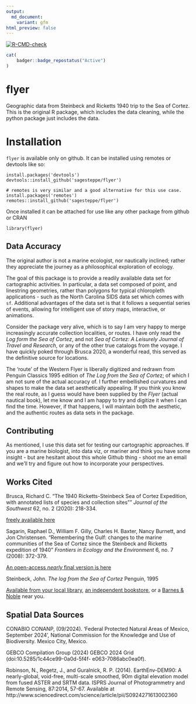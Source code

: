 ```yaml
---
output:
  md_document:
    variant: gfm
html_preview: false
---
```


<!-- README.md is generated from README.Rmd. Please edit that file -->

<!-- badges: start -->
[![R-CMD-check](https://github.com/sagesteppe/flyer/actions/workflows/R-CMD-check.yaml/badge.svg)](https://github.com/sagesteppe/flyer/actions/workflows/R-CMD-check.yaml)  

```r
cat(
	badger::badge_repostatus("Active")
)
```

<!-- badges: end -->

# flyer
Geographic data from Steinbeck and Ricketts 1940 trip to the Sea of Cortez.
This is the original R package, which includes the data cleaning, while the python package just includes the data. 

# Installation

`flyer` is available only on github. It can be installed using remotes or devtools like so:

```
install.packages('devtools')
devtools::install_github('sagesteppe/flyer')

# remotes is very similar and a good alternative for this use case.
install.packages('remotes') 
remotes::install_github('sagesteppe/flyer')
```

Once installed it can be attached for use like any other package from github or CRAN

```
library(flyer)
```

## Data Accuracy 

The original author is not a marine ecologist, nor nautically inclined; rather they appreciate the journey as a philosophical exploration of ecology. 

The goal of this package is to provide a readily available data set for cartographic activities. 
In particular, a data set composed of point, and linestring geometries, rather than polygons for typical chloropleth applications - such as the North Carolina SIDS data set which comes with `sf`. 
Additional advantages of the data set is that it follows a sequential series of events, allowing for intelligent use of story maps, interactive, or animations. 

Consider the package very alive, which is to say I am very happy to merge increasingly accurate collection localities, or routes. 
I have only read the *Log form the Sea of Cortez*, and not *Sea of Cortez: A Leisurely Journal of Travel and Research*, or any of the other true catalogs from the voyage. 
I have quickly poked through Brusca 2020, a wonderful read, this served as the definitive source for locations. 

The 'route' of the Western Flyer is liberally digitized and redrawn from Penguin Classics 1995 edition of *The Log from the Sea of Corte*z; of which I am not sure of the actual accuracy of. 
I further embellished curvatures and shapes to make the data set aesthetically appealing. 
If you think you know the real route, as I guess would have been supplied by the *Flyer* (actual nautical book), let me know and I am happy to try and digitize it when I can find the time. 
However, if that happens, I will maintain both the aesthetic, and the authentic routes as data sets in the package. 

## Contributing

As mentioned, I use this data set for testing our cartographic approaches. 
If you are a marine biologist, into data viz, or mariner and think you have some insight - but are hesitant about this whole Github thing - shoot me an email and we'll try and figure out how to incorporate your perspectives. 

## Works Cited

Brusca, Richard C. "The 1940 Ricketts-Steinbeck Sea of Cortez Expedition, with annotated lists of species and collection sites"" *Journal of the Southwest* 62, no. 2 (2020): 218-334.

[freely available here](https://naturalhistory.si.edu/sites/default/files/media/file/brusca2020seaofcortezexpeditionwithjswfrontmatter.pdf)

Sagarin, Raphael D., William F. Gilly, Charles H. Baxter, Nancy Burnett, and Jon Christensen. "Remembering the Gulf: changes to the marine communities of the Sea of Cortez since the Steinbeck and Ricketts expedition of 1940" *Frontiers in Ecology and the Environment* 6, no. 7 (2008): 372-379.

[An open-access *nearly* final version is here](https://www.geo.arizona.edu/rcncrd/documents/Remembering_the_Gulf_Pub_Fe_08.pdf)

Steinbeck, John. *The log from the Sea of Cortez* Penguin, 1995 

[Available from your local library](https://www.mapdevelopers.com/us-public-library-map.php), [an independent bookstore](https://www.theindependentbookseller.com/bookstore-map.html), or a [Barnes & Noble](https://stores.barnesandnoble.com/?view=map) near you. 

## Spatial Data Sources

CONABIO CONANP, (09/2024). 'Federal Protected Natural Areas of Mexico, September 2024', National Commission for the Knowledge and Use of Biodiversity. Mexico City, Mexico.

GEBCO Compilation Group (2024) GEBCO 2024 Grid (doi:10.5285/1c44ce99-0a0d-5f4f- e063-7086abc0ea0f).

Robinson, N., Regetz, J., and Guralnick, R. P. (2014). EarthEnv-DEM90: A nearly-global, void-free, multi-scale smoothed, 90m digital elevation model from fused ASTER and SRTM data. ISPRS Journal of Photogrammetry and Remote Sensing, 87:2014, 57-67. Available at http://www.sciencedirect.com/science/article/pii/S0924271613002360
